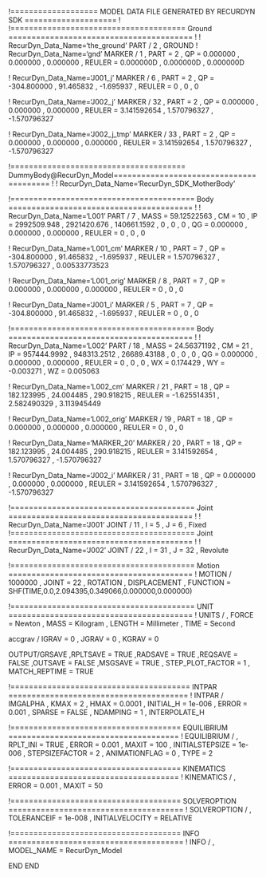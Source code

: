 !=================== MODEL DATA FILE GENERATED BY RECURDYN SDK ====================
!
!====================================== Ground ========================================
!
!                         RecurDyn_Data_Name='the_ground'
PART / 2 , GROUND
!                         RecurDyn_Data_Name='gnd'
MARKER / 1
, PART = 2
, QP = 0.000000 , 0.000000 , 0.000000
, REULER = 0.000000D , 0.000000D , 0.000000D
 
 


!                         RecurDyn_Data_Name='J001_j'
MARKER / 6
, PART = 2
, QP = -304.800000 , 91.465832 , -1.695937
, REULER = 0 , 0 , 0
 
 
!                         RecurDyn_Data_Name='J002_j'
MARKER / 32
, PART = 2
, QP = 0.000000 , 0.000000 , 0.000000
, REULER = 3.141592654 , 1.570796327 , -1.570796327
 
 
!                         RecurDyn_Data_Name='J002_j_tmp'
MARKER / 33
, PART = 2
, QP = 0.000000 , 0.000000 , 0.000000
, REULER = 3.141592654 , 1.570796327 , -1.570796327
 
 
!====================================== DummyBody@RecurDyn_Model========================================
!
!                         RecurDyn_Data_Name='RecurDyn_SDK_MotherBody'


!======================================== Body ========================================
!
!                         RecurDyn_Data_Name='L001'
PART / 7
, MASS = 59.12522563
, CM = 10
, IP = 2992509.948 , 2921420.676 , 140661.1592
, 0 , 0 , 0
, QG = 0.000000 , 0.000000 , 0.000000
, REULER = 0 , 0 , 0
 
 
!                         RecurDyn_Data_Name='L001_cm'
MARKER / 10
, PART = 7
, QP = -304.800000 , 91.465832 , -1.695937
, REULER = 1.570796327 , 1.570796327 , 0.00533773523
 
 
!                         RecurDyn_Data_Name='L001_orig'
MARKER / 8
, PART = 7
, QP = 0.000000 , 0.000000 , 0.000000
, REULER = 0 , 0 , 0
 
 
!                         RecurDyn_Data_Name='J001_i'
MARKER / 5
, PART = 7
, QP = -304.800000 , 91.465832 , -1.695937
, REULER = 0 , 0 , 0
 
 
!======================================== Body ========================================
!
!                         RecurDyn_Data_Name='L002'
PART / 18
, MASS = 24.56371192
, CM = 21
, IP = 957444.9992 , 948313.2512 , 26689.43188
, 0 , 0 , 0
, QG = 0.000000 , 0.000000 , 0.000000
, REULER = 0 , 0 , 0
, WX = 0.174429
, WY = -0.003271
, WZ = 0.005063
 
 
!                         RecurDyn_Data_Name='L002_cm'
MARKER / 21
, PART = 18
, QP = 182.123995 , 24.004485 , 290.918215
, REULER = -1.625514351 , 2.582490329 , 3.113945449
 
 
!                         RecurDyn_Data_Name='L002_orig'
MARKER / 19
, PART = 18
, QP = 0.000000 , 0.000000 , 0.000000
, REULER = 0 , 0 , 0
 
 
!                         RecurDyn_Data_Name='MARKER_20'
MARKER / 20
, PART = 18
, QP = 182.123995 , 24.004485 , 290.918215
, REULER = 3.141592654 , 1.570796327 , -1.570796327
 
 
!                         RecurDyn_Data_Name='J002_i'
MARKER / 31
, PART = 18
, QP = 0.000000 , 0.000000 , 0.000000
, REULER = 3.141592654 , 1.570796327 , -1.570796327
 
 
!======================================== Joint ========================================
!
!                         RecurDyn_Data_Name='J001'
JOINT / 11
, I = 5
, J = 6
, Fixed
!======================================== Joint ========================================
!
!                         RecurDyn_Data_Name='J002'
JOINT / 22
, I = 31
, J = 32
, Revolute
 
 
!======================================== Motion ========================================
!
MOTION / 1000000
, JOINT = 22
, ROTATION 
, DISPLACEMENT 
, FUNCTION = SHF(TIME,0.0,2.094395,0.349066,0.000000,0.000000)\
 
 
!======================================== UNIT ========================================
!
UNITS / 
, FORCE = Newton
, MASS = Kilogram
, LENGTH = Millimeter
, TIME = Second


accgrav /  IGRAV = 0
, JGRAV = 0
, KGRAV = 0


OUTPUT/GRSAVE
,RPLTSAVE = TRUE
,RADSAVE = TRUE
,REQSAVE = FALSE
,OUTSAVE = FALSE
,MSGSAVE = TRUE
, STEP_PLOT_FACTOR = 1
, MATCH_REPTIME = TRUE


!======================================= INTPAR =======================================
!
INTPAR / IMGALPHA
, KMAX = 2
, HMAX = 0.0001
, INITIAL_H = 1e-006
, ERROR = 0.001
, SPARSE = FALSE
, NDAMPING = 1
, INTERPOLATE_H


!===================================== EQUILIBRIUM =====================================
!
EQUILIBRIUM /
, RPLT_INI = TRUE
, ERROR = 0.001
, MAXIT = 100
, INITIALSTEPSIZE = 1e-006
, STEPSIZEFACTOR = 2
, ANIMATIONFLAG = 0
, TYPE = 2


!===================================== KINEMATICS =====================================
!
KINEMATICS /
, ERROR = 0.001
, MAXIT = 50




!===================================== SOLVEROPTION ======================================
!
SOLVEROPTION /
, TOLERANCEIF  = 1e-008
, INITIALVELOCITY  = RELATIVE


!===================================== INFO ======================================
!
INFO /
, MODEL_NAME = RecurDyn_Model


END
END
